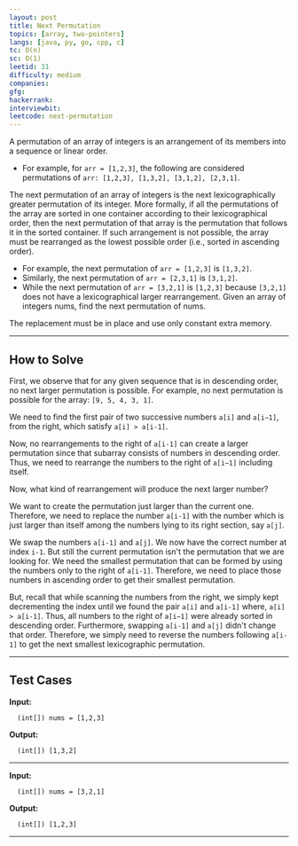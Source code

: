 ```yaml
---
layout: post
title: Next Permutation
topics: [array, two-pointers]
langs: [java, py, go, cpp, c]
tc: O(n)
sc: O(1)
leetid: 31
difficulty: medium
companies: 
gfg: 
hackerrank: 
interviewbit: 
leetcode: next-permutation
---
```


A permutation of an array of integers is an arrangement of its members into a sequence or linear order.
- For example, for `arr = [1,2,3]`, the following are considered permutations of `arr: [1,2,3], [1,3,2], [3,1,2], [2,3,1]`.

The next permutation of an array of integers is the next lexicographically greater permutation of its integer. 
More formally, if all the permutations of the array are sorted in one container according to their lexicographical order, 
then the next permutation of that array is the permutation that follows it in the sorted container.
If such arrangement is not possible, the array must be rearranged as the lowest possible order (i.e., sorted in ascending order).

- For example, the next permutation of `arr = [1,2,3]` is `[1,3,2]`.
- Similarly, the next permutation of `arr = [2,3,1]` is `[3,1,2]`.
- While the next permutation of `arr = [3,2,1]` is `[1,2,3]` because `[3,2,1]` does not have a lexicographical larger rearrangement.
Given an array of integers nums, find the next permutation of nums.

The replacement must be in place and use only constant extra memory.

---

## How to Solve

First, we observe that for any given sequence that is in descending order, no next larger permutation is possible.
For example, no next permutation is possible for the array: `[9, 5, 4, 3, 1]`.

We need to find the first pair of two successive numbers `a[i]` and `a[i−1]`, 
from the right, which satisfy `a[i] > a[i-1]`.

Now, no rearrangements to the right of `a[i-1]` can create a larger permutation since that subarray consists of numbers in descending order.
Thus, we need to rearrange the numbers to the right of `a[i−1]` including itself.

Now, what kind of rearrangement will produce the next larger number?

We want to create the permutation just larger than the current one.
Therefore, we need to replace the number `a[i-1]` with the number which is just larger than itself among the numbers lying to its right section, say `a[j]`.

<MdxImage src="code/nextpermutation.png" alt="Next Permutation" />

We swap the numbers `a[i-1]` and `a[j]`. We now have the correct number at index `i-1`.
But still the current permutation isn't the permutation that we are looking for.
We need the smallest permutation that can be formed by using the numbers only to the right of `a[i-1]`.
Therefore, we need to place those numbers in ascending order to get their smallest permutation.

But, recall that while scanning the numbers from the right, we simply kept decrementing the index until we found the pair `a[i]` and `a[i-1]` where, `a[i] > a[i-1]`.
Thus, all numbers to the right of `a[i−1]` were already sorted in descending order.
Furthermore, swapping `a[i-1]` and `a[j]` didn't change that order.
Therefore, we simply need to reverse the numbers following `a[i-1]` to get the next smallest lexicographic permutation.

---
## Test Cases

**Input:**

      (int[]) nums = [1,2,3]

**Output:**

      (int[]) [1,3,2]

---

**Input:**

      (int[]) nums = [3,2,1]

**Output:**

      (int[]) [1,2,3]

---